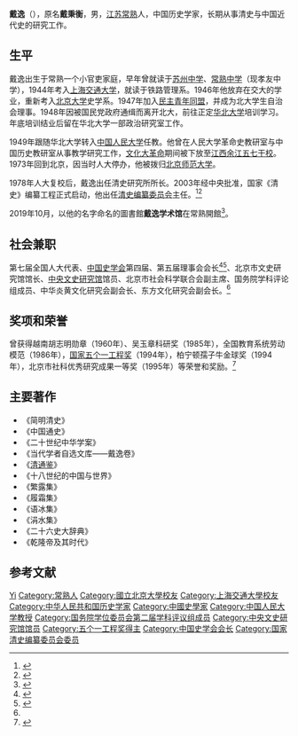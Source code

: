 {{Otheruses|other=名为戴秉衡的其他人物|戴秉衡}}
{{NoteTA
|1=zh-hans:余江; zh-hant:餘江
}}
'''戴逸'''（{{bd|1926年|9月}}），原名'''戴秉衡'''，男，[[江苏|江苏]][[常熟|常熟]]人，中国历史学家，长期从事清史与中国近代史的研究工作。

== 生平 ==
戴逸出生于常熟一个小官吏家庭，早年曾就读于[[苏州中学|苏州中学]]、[[常熟中学|常熟中学]]（现孝友中学），1944年考入[[上海交通大学|上海交通大学]]，就读于铁路管理系。1946年他放弃在交大的学业，重新考入[[北京大学|北京大学]]史学系。1947年加入[[民主青年同盟|民主青年同盟]]，并成为北大学生自治会理事。1948年因被国民党政府通缉而离开北大，前往正定[[华北大学|华北大学]]培训学习。年底培训结业后留在华北大学一部政治研究室工作。

1949年跟随华北大学转入[[中国人民大学|中国人民大学]]任教。他曾在人民大学革命史教研室与中国历史教研室从事教学研究工作，[[文化大革命|文化大革命]]期间被下放至[[江西|江西]][[余江|余江]][[五七干校|五七干校]]。1973年回到北京，因当时人大停办，他被拨归[[北京师范大学|北京师范大学]]。

1978年人大复校后，戴逸出任清史研究所所长。2003年经中央批准，国家《清史》编纂工程正式启动，他出任[[清史编纂委员会|清史编纂委员会]]主任。<ref name=guoxue>{{cite web|url=http://www.guoxue.com/xzcq/ddxz/daiyi/dy.htm|title=学者春秋：戴逸|publisher=国学网|access-date=2013-06-05|archive-date=2020-09-18|archive-url=https://web.archive.org/web/20200918161229/http://www.guoxue.com/xzcq/ddxz/daiyi/dy.htm|dead-url=no}}</ref><ref>{{cite web|url=http://www.cp.com.cn/newsdetail.cfm?iCntno=1394 |title=大家丛书——戴逸 |publisher=商务印书馆 |deadurl=yes |archiveurl=https://web.archive.org/web/20120614062211/http://www.cp.com.cn/newsdetail.cfm?iCntno=1394 |archivedate=2012-06-14 }}</ref>

2019年10月，以他的名字命名的圖書館'''戴逸学术馆'''在常熟開館<ref>{{cite news |title=常熟：文化传承 成熟质地 |url=https://news.gmw.cn/2019-11/20/content_33332900.htm |accessdate=2021-09-17 |archive-date=2021-09-17 |archive-url=https://web.archive.org/web/20210917064621/https://news.gmw.cn/2019-11/20/content_33332900.htm |dead-url=no }}</ref>。

== 社会兼职 ==
第七届全国人大代表、[[中国史学会|中国史学会]]第四届、第五届理事会会长<ref>{{Cite journal| doi = 10.16624/j.cnki.11-3844/d.2008.01.011| issn = 1007-4295| issue = 01| pages = 4–9| last = 本刊特约记者| title = 清史人生——访国家清史编纂委员会主任戴逸| journal = 百年潮| accessdate = 2022-01-22| date = 2008| url = https://kns.cnki.net/kcms/detail/detail.aspx?dbcode=CJFD&dbname=CJFD2008&filename=BNCH200801001| archive-date = 2022-01-22| archive-url = https://web.archive.org/web/20220122130353/https://kns.cnki.net/kcms/detail/detail.aspx?dbcode=CJFD&dbname=CJFD2008&filename=BNCH200801001| dead-url = no}}</ref><ref>{{Cite web|title=中国史学会大事记(1949-2004)|url=http://jds.cssn.cn/bsgk/xsst/zgsxh/xhgz/201604/t20160427_5316306.shtml|access-date=2021-08-12|date=2013-11-05|work=[[中国社会科学院近代史研究所|中国社会科学院近代史研究所]]|language=zh|archive-date=2021-08-12|archive-url=https://web.archive.org/web/20210812110016/http://jds.cssn.cn/bsgk/xsst/zgsxh/xhgz/201604/t20160427_5316306.shtml|dead-url=no}}</ref>、北京市文史研究馆馆长、[[中央文史研究馆|中央文史研究馆]]馆员、北京市社会科学联合会副主席、国务院学科评论组成员、中华炎黄文化研究会副会长、东方文化研究会副会长。<ref name=guoxue />

== 奖项和荣誉 ==
曾获得越南胡志明勋章（1960年）、吴玉章科研奖（1985年），全国教育系统劳动模范（1986年），[[五个一工程|国家五个一工程奖]]（1994年），柏宁顿孺子牛金球奖（1994年），北京市社科优秀研究成果一等奖（1995年）等荣誉和奖励。<ref>{{cite web|url=http://www.ruc.edu.cn/archives/17854|title=戴逸教授|publisher=中国人民大学|access-date=2013-06-05|archive-date=2021-02-23|archive-url=https://web.archive.org/web/20210223162817/https://www.ruc.edu.cn/archives/17854|dead-url=no}}</ref>

== 主要著作 ==
* 《简明清史》
* 《中国通史》
* 《二十世纪中华学案》
* 《当代学者自选文库——戴逸卷》
* 《[[清通鉴|清通鉴]]》
* 《十八世纪的中国与世界》
* 《繁露集》
* 《履霜集》
* 《语冰集》
* 《涓水集》
* 《二十六史大辞典》
* 《乾隆帝及其时代》

== 参考文献 ==
{{Reflist}}

{{中央文史研究馆馆员}}
{{国家清史编纂委员会}}
{{吴玉章人文社会科学终身成就奖获得者}}
{{国务院学位委员会第二届学科评议组/历史学}}

{{Authority control}}

{{DEFAULTSORT:Dai戴}}
[[Category:戴姓|Yi]]
[[Category:常熟人|Category:常熟人]]
[[Category:國立北京大學校友|Category:國立北京大學校友]]
[[Category:上海交通大學校友|Category:上海交通大學校友]]
[[Category:中华人民共和国历史学家|Category:中华人民共和国历史学家]]
[[Category:中國史學家|Category:中國史學家]]
[[Category:中国人民大学教授|Category:中国人民大学教授]]
[[Category:国务院学位委员会第二届学科评议组成员|Category:国务院学位委员会第二届学科评议组成员]]
[[Category:中央文史研究馆馆员|Category:中央文史研究馆馆员]]
[[Category:五个一工程奖得主|Category:五个一工程奖得主]]
[[Category:中国史学会会长|Category:中国史学会会长]]
[[Category:国家清史编纂委员会委员|Category:国家清史编纂委员会委员]]